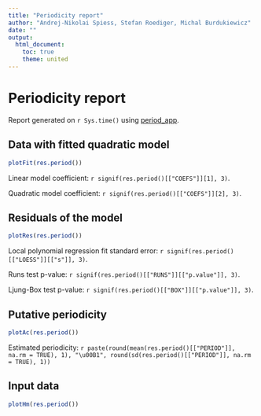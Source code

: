 ```yaml
---
title: "Periodicity report"
author: "Andrej-Nikolai Spiess, Stefan Roediger, Michal Burdukiewicz"
date: ""
output:
  html_document:
    toc: true
    theme: united
---
```


# Periodicity report

Report generated on `r Sys.time()` using [period_app](https://michbur.shinyapps.io/period_app).

## Data with fitted quadratic model

```r
plotFit(res.period())
```

Linear model coefficient: `r signif(res.period()[["COEFS"]][1], 3)`.  

Quadratic model coefficient: `r signif(res.period()[["COEFS"]][2], 3)`.  

## Residuals of the model

```r
plotRes(res.period())
```

Local polynomial regression fit standard error: `r signif(res.period()[["LOESS"]][["s"]], 3)`.

Runs test p-value: `r signif(res.period()[["RUNS"]][["p.value"]], 3)`.  

Ljung-Box test p-value: `r signif(res.period()[["BOX"]][["p.value"]], 3)`.

## Putative periodicity

```r
plotAc(res.period())
```

Estimated periodicity: `r paste(round(mean(res.period()[["PERIOD"]], na.rm = TRUE), 1), "\u00B1", round(sd(res.period()[["PERIOD"]], na.rm = TRUE), 1))`

## Input data

```r
plotHm(res.period())
```

